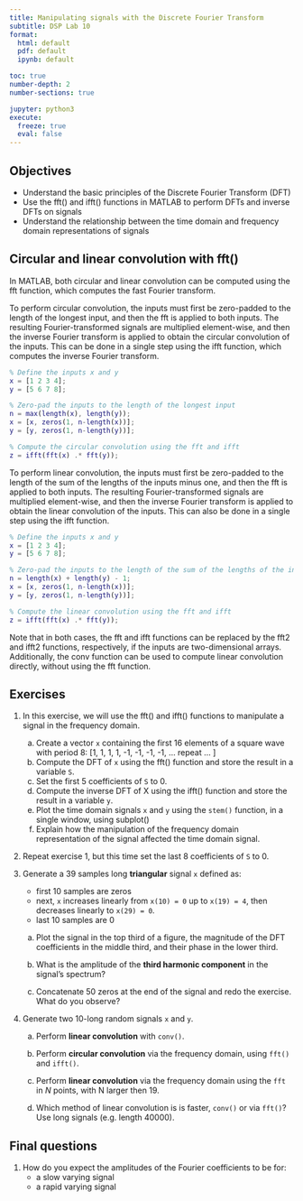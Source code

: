 ```yaml
---
title: Manipulating signals with the Discrete Fourier Transform
subtitle: DSP Lab 10
format: 
  html: default
  pdf: default
  ipynb: default

toc: true
number-depth: 2
number-sections: true

jupyter: python3
execute:
  freeze: true
  eval: false
---
```


## Objectives

- Understand the basic principles of the Discrete Fourier Transform (DFT)
- Use the fft() and ifft() functions in MATLAB to perform DFTs and inverse DFTs on signals
- Understand the relationship between the time domain and frequency domain representations of signals

## Circular and linear convolution with fft()

In MATLAB, both circular and linear convolution can be computed using the fft function, which computes the fast Fourier transform.

To perform circular convolution, the inputs must first be zero-padded to the length of the longest input, and then the fft is applied to both inputs. The resulting Fourier-transformed signals are multiplied element-wise, and then the inverse Fourier transform is applied to obtain the circular convolution of the inputs. This can be done in a single step using the ifft function, which computes the inverse Fourier transform.

```matlab
% Define the inputs x and y
x = [1 2 3 4];
y = [5 6 7 8];

% Zero-pad the inputs to the length of the longest input
n = max(length(x), length(y));
x = [x, zeros(1, n-length(x))];
y = [y, zeros(1, n-length(y))];

% Compute the circular convolution using the fft and ifft
z = ifft(fft(x) .* fft(y));
```

To perform linear convolution, the inputs must first be zero-padded to the length of the sum of the lengths of the inputs minus one, and then the fft is applied to both inputs. The resulting Fourier-transformed signals are multiplied element-wise, and then the inverse Fourier transform is applied to obtain the linear convolution of the inputs. This can also be done in a single step using the ifft function.

```matlab
% Define the inputs x and y
x = [1 2 3 4];
y = [5 6 7 8];

% Zero-pad the inputs to the length of the sum of the lengths of the inputs minus one
n = length(x) + length(y) - 1;
x = [x, zeros(1, n-length(x))];
y = [y, zeros(1, n-length(y))];

% Compute the linear convolution using the fft and ifft
z = ifft(fft(x) .* fft(y));
```

Note that in both cases, the fft and ifft functions can be replaced by the fft2 and ifft2 functions, respectively, if the inputs are two-dimensional arrays. Additionally, the conv function can be used to compute linear convolution directly, without using the fft function.

## Exercises

1. In this exercise, we will use the fft() and ifft() functions to manipulate a signal in the frequency domain.
   
   a. Create a vector `x` containing the first 16 elements of a square wave with period 8: [1, 1, 1, 1, -1, -1, -1, -1,  ... repeat ... ]
   b. Compute the DFT of `x` using the fft() function and store the result in a variable `S`.
   c. Set the first 5 coefficients of `S` to 0.
   d. Compute the inverse DFT of X using the ifft() function and store the result in a variable `y`.
   e. Plot the time domain signals `x` and `y` using the `stem()` function, in a single window, using subplot()
   f. Explain how the manipulation of the frequency domain representation of the signal affected the time domain signal.

1. Repeat exercise 1, but this time set the last 8 coefficients of `S` to 0.
   
4. Generate a 39 samples long **triangular** signal `x` defined as:

      - first 10 samples are zeros
      - next, `x` increases linearly from `x(10) = 0` up to `x(19) = 4`, then decreases linearly 
        to `x(29) = 0`.
      - last 10 samples are 0
   
    a. Plot the signal in the top third of a figure, 
    the magnitude of the DFT coefficients in the middle third, and their phase in the lower third.
    
    b. What is the amplitude of the **third harmonic component** 
    in the signal's spectrum?
    
    c. Concatenate 50 zeros at the end of the signal and redo the exercise.
    What do you observe?


6. Generate two 10-long random signals `x` and `y`. 

    a. Perform **linear convolution** with `conv()`.
    
    b. Perform **circular convolution** via the frequency domain, using 
    `fft()` and `ifft()`.
    
    c. Perform **linear convolution** via the frequency domain using
    the `fft` in $N$ points, with N larger then 19.
    
    d. Which method of linear convolution is is faster, `conv()` or via `fft()`?
    Use long signals (e.g. length 40000).
    

## Final questions


1. How do you expect the amplitudes of the Fourier coefficients to be for:
    - a slow varying signal
    - a rapid varying signal
